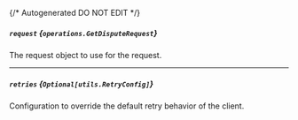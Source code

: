 {/* Autogenerated DO NOT EDIT  */}

##### `request` *{`operations.GetDisputeRequest`}*
The request object to use for the request.
<Collapsible>
    <GetDisputeRequest/>
</Collapsible>

---
##### `retries` *{`Optional[utils.RetryConfig]`}*
Configuration to override the default retry behavior of the client.
<Collapsible>
    <Retryconfig/>
</Collapsible>


